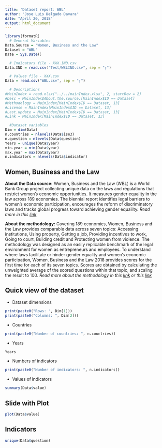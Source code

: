 ---
title: 'Dataset report: WBL'
author: "Jose Luis Delgado Davara"
date: "April 20, 2018"
output: html_document
---


```{r General variables, include=FALSE}
library(formatR)
  # General Variables
Data.Source = "Women, Business and the Law"
Dataset = "WBL"
Date = Sys.Date()

  # Indicators file - XXX.IND.csv 
Data.IND = read.csv("Test/WBLIND.csv", sep = ";")

  # Values file - XXX.csv
Data = read.csv("WBL.csv", sep = ";")

  # Descriptions
#MainIndex = read.xlsx("../../mainIndex.xlsx", 2, startRow = 2)
#Desc = MainIndex$About.the.source.[MainIndex$ID == Dataset]
#Methodology = MainIndex[MainIndex$ID == Dataset, 13] 
#License = MainIndex[MainIndex$ID == Dataset, 13]
#Last.update = MainIndex[MainIndex$ID == Dataset, 13]
#Link = MainIndex[MainIndex$ID == Dataset, 13]

  #Dataset variables
Dim = dim(Data)
n.countries = nlevels(Data$iso3)
n.question = nlevels(Data$question)
Years = unique(Data$year)
min.year = min(Data$year)
max.year = max(Data$year)
n.indicators = nlevels(Data$indicator)
```

## Women, Business and the Law

**About the Data source:**
Women, Business and the Law (WBL) is a World Bank Group project collecting unique data on the laws and regulations that restrict women's economic opportunities. It measures gender equality in the law across 189 economies. The biennial report identifies legal barriers to women's economic participation, encourages the reform of discriminatory laws and tracks global progress toward achieving gender equaility.\n
*Read more in this [link](http://wbl.worldbank.org/)* 

**About the methodology:**
Covering 189 economies, Women, Business and the Law provides comparable data across seven topics: Accessing institutions, Using property, Getting a job, Providing incentives to work, Going to court, Building credit and Protecting women from violence. The methodology was designed as an easily replicable benchmark of the legal environment for women as entrepreneurs and employees. To understand where laws facilitate or hinder gender equality and women's economic participation, Women, Business and the Law 2018 provides scores for the first time for each of its seven topics. Scores are obtained by calculating the unweighted average of the scored questions within that topic, and scaling the result to 100.\n
*Read more about the methodology in this [link]("http://wbl.worldbank.org/en/methodology) or this [link](http://pubdocs.worldbank.org/en/356641522241086141/Data-Notes.pdf")*

## Quick view of the dataset

- Dataset dimensions
```{r echo=FALSE}
print(paste0("Rows: ", Dim[1]))
print(paste0("Columns: ", Dim[2]))
```

- Countries

```{r echo=FALSE}
print(paste0("Number of countries: ", n.countries))
```

- Years
```{r echo=FALSE}
Years
```
- Numbers of indicators
```{r echo=FALSE}
print(paste0("Number of indicators: ", n.indicators))
```
- Values of indicators
```{r echo = FALSE}
summary(Data$value)
```

## Slide with Plot

```{r pressure}
plot(Data$value)
```

## Indicators

```{r echo = TRUE, tidy=TRUE, tidy.opts=list(width.cutoff=60)}
unique(Data$question)
```


